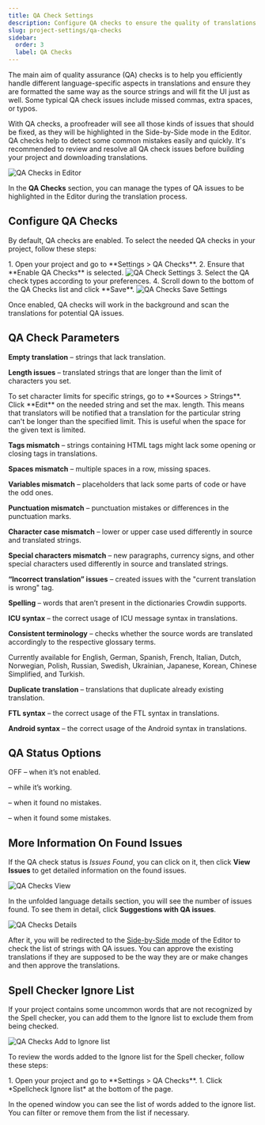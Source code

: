 ```yaml
---
title: QA Check Settings
description: Configure QA checks to ensure the quality of translations
slug: project-settings/qa-checks
sidebar:
  order: 3
  label: QA Checks
---
```



The main aim of quality assurance (QA) checks is to help you efficiently handle different language-specific aspects in translations and ensure they are formatted the same way as the source strings and will fit the UI just as well. Some typical QA check issues include missed commas, extra spaces, or typos.

With QA checks, a proofreader will see all those kinds of issues that should be fixed, as they will be highlighted in the Side-by-Side mode in the Editor. QA checks help to detect some common mistakes easily and quickly. It's recommended to review and resolve all QA check issues before building your project and downloading translations.

<Image src={qaChecksInEditor} alt="QA Checks in Editor" />

In the **QA Checks** section, you can manage the types of QA issues to be highlighted in the Editor during the translation process.

## Configure QA Checks

By default, QA checks are enabled. To select the needed QA checks in your project, follow these steps:

<Steps>
  1. Open your project and go to **Settings > QA Checks**.
  2. Ensure that **Enable QA Checks** is selected. <Image src={qaChecksSettings} alt="QA Check Settings" />
  3. Select the QA check types according to your preferences.
  4. Scroll down to the bottom of the QA Checks list and click **Save**. <Image src={qaSaveSettings} alt="QA Checks Save Settings" />
</Steps>

Once enabled, QA checks will work in the background and scan the translations for potential QA issues.

## QA Check Parameters

**Empty translation** &ndash; strings that lack translation.

**Length issues** &ndash; translated strings that are longer than the limit of characters you set.

<Aside type="tip">
  To set character limits for specific strings, go to **Sources > Strings**. Click **Edit** on the needed string and set the max. length. This means that translators will be notified that a translation for the particular string can't be longer than the specified limit. This is useful when the space for the given text is limited.
</Aside>

**Tags mismatch** &ndash; strings containing HTML tags might lack some opening or closing tags in translations.

**Spaces mismatch** &ndash; multiple spaces in a row, missing spaces.

**Variables mismatch** &ndash; placeholders that lack some parts of code or have the odd ones.

**Punctuation mismatch** &ndash; punctuation mistakes or differences in the punctuation marks.

**Character case mismatch** &ndash; lower or upper case used differently in source and translated strings.

**Special characters mismatch** &ndash; new paragraphs, currency signs, and other special characters used differently in source and translated strings.

**“Incorrect translation” issues** &ndash; created issues with the "current translation is wrong" tag.

**Spelling** &ndash; words that aren’t present in the dictionaries Crowdin supports.

**ICU syntax** &ndash; the correct usage of ICU message syntax in translations.

**Consistent terminology** &ndash; checks whether the source words are translated accordingly to the respective glossary terms.

<Aside type="caution" title="Limitations">
  Currently available for English, German, Spanish, French, Italian, Dutch, Norwegian, Polish, Russian, Swedish, Ukrainian, Japanese, Korean, Chinese Simplified, and Turkish.
</Aside>

**Duplicate translation** &ndash; translations that duplicate already existing translation.

**FTL syntax** &ndash; the correct usage of the FTL syntax in translations.

**Android syntax** &ndash; the correct usage of the Android syntax in translations.

## QA Status Options

<span>OFF</span> &ndash; when it’s not enabled.

<Badge text="IN PROGRESS" variant="caution" /> &ndash; while it’s working.

<Badge text="NO ISSUES" variant="success" /> &ndash; when it found no mistakes.

<Badge text="ISSUES FOUND" variant="danger" /> &ndash; when it found some mistakes.

## More Information On Found Issues

If the QA check status is *Issues Found*, you can click on it, then click **View Issues** to get detailed information on the found issues.

<Image src={qaChecksView} alt="QA Checks View" />

In the unfolded language details section, you will see the number of issues found. To see them in detail, click **Suggestions with QA issues**.

<Image src={qaChecksDetails} alt="QA Checks Details" />

After it, you will be redirected to the [Side-by-Side mode](/online-editor#side-by-side-mode) of the Editor to check the list of strings with QA issues. You can approve the existing translations if they are supposed to be the way they are or make changes and then approve the translations.

## Spell Checker Ignore List

If your project contains some uncommon words that are not recognized by the Spell checker, you can add them to the Ignore list to exclude them from being checked.

<Image src={qaChecksAddToIgnoreList} alt="QA Checks Add to Ignore list" />

To review the words added to the Ignore list for the Spell checker, follow these steps:

<Steps>
  1. Open your project and go to **Settings > QA Checks**.
  1. Click *Spellcheck Ignore list* at the bottom of the page.
</Steps>

In the opened window you can see the list of words added to the ignore list. You can filter or remove them from the list if necessary.
